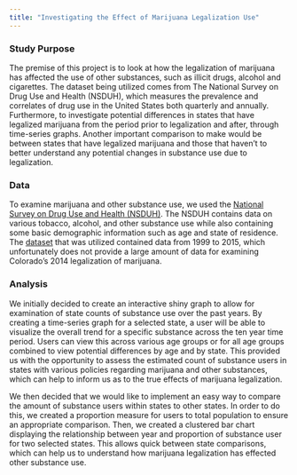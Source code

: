 ```yaml
---
title: "Investigating the Effect of Marijuana Legalization Use"
---
```

### Study Purpose
The premise of this project is to look at how the legalization of marijuana has affected the use of other substances, such as illicit drugs, alcohol and cigarettes. The dataset being utilized comes from The National Survey on Drug Use and Health (NSDUH), which measures the prevalence and correlates of drug use in the United States both quarterly and annually. Furthermore, to investigate potential differences in states that have legalized marijuana from the period prior to legalization and after, through time-series graphs. Another important comparison to make would be between states that have legalized marijuana and those that haven't to better understand any potential changes in substance use due to legalization.

### Data
To examine marijuana and other substance use, we used the [National Survey on Drug Use and Health (NSDUH)](https://nsduhweb.rti.org/respweb/homepage.cfm). The NSDUH contains data on various tobacco, alcohol, and other substance use while also containing some basic demographic information such as age and state of residence. The [dataset](https://datafiles.samhsa.gov/study/national-survey-drug-use-and-health-nsduh-2015-nid16893) that was utilized contained data from 1999 to 2015, which unfortunately does not provide a large amount of data for examining Colorado's 2014 legalization of marijuana.

### Analysis
We initially decided to create an interactive shiny graph to allow for examination of state counts of substance use over the past years. By creating a time-series graph for a selected state, a user will be able to visualize the overall trend for a specific substance across the ten year time period. Users can view this across various age groups or for all age groups combined to view potential differences by age and by state. This provided us with the opportunity to assess the estimated count of substance users in states with various policies regarding marijuana and other substances, which can help to inform us as to the true effects of marijuana legalization.

We then decided that we would like to implement an easy way to compare the amount of substance users within states to other states. In order to do this, we created a proportion measure for users to total population to ensure an appropriate comparison. Then, we created a clustered bar chart displaying the relationship between year and proportion of substance user for two selected states. This allows quick between state comparisons, which can help us to understand how marijuana legalization has effected other substance use.

